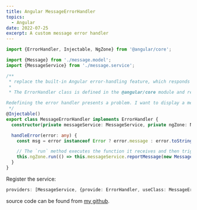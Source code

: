 ```yaml
---
title: Angular MessageErrorHandler
topics:
  - Angular
date: 2022-07-25
excerpt: A custom message error handler
---
```


```ts
import {ErrorHandler, Injectable, NgZone} from '@angular/core';

import {Message} from './message.model';
import {MessageService} from './message.service';

/**
 * replace the built-in Angular error-handling feature, which responds to any unhandled errors in the application and, by default, writes them to the console. It is this feature that writes out the messages
 *
 * The ErrorHandler class is defined in the @angular/core module and responds to errors through a handleError method. The class shown in the listing replaces the default implementation of this method with one that uses the MessageService to report an error.

Redefining the error handler presents a problem. I want to display a message to the user, which requires the Angular change detection process to be triggered. But the message is produced by a service, and Angular doesn’t keep track of the state of services as it does for components and directives. To resolve this issue, I defined an NgZone constructor parameter and used its run method to create the error message:
 */
@Injectable()
export class MessageErrorHandler implements ErrorHandler {
  constructor(private messageService: MessageService, private ngZone: NgZone) {}

  handleError(error: any) {
    const msg = error instanceof Error ? error.message : error.toString();

    // The `run` method executes the function it receives and then triggers the Angular change detection process. For this example, the result is that the new message will be displayed to the user. Without the use of the NgZone object, the error message would be created but would not be displayed to the user until the next time the Angular detection process runs, which is usually in response to user interaction.
    this.ngZone.run(() => this.messageService.reportMessage(new Message(msg, true)), 0);
  }
}
```

Register the service:

```ts
providers: [MessageService, {provide: ErrorHandler, useClass: MessageErrorHandler}],
```

<Quote color="sky">source code can be found from [my github](https://github.com/wghglory/angular-form).</Quote>
